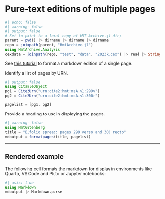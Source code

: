 # Pure-text editions of multiple pages



```julia
#| echo: false
#| warning: false
#| output: false
# Set to point to a local copy of HMT Archive.jl dir;
parent = pwd() |> dirname |> dirname |> dirname
repo = joinpath(parent, "HmtArchive.jl")
using HmtArchive.Analysis
cexdata = joinpath(repo, "test", "data", "2023k.cex") |> read |> String
```





::: {.callout-tip title="Publishing a single page"}
See [this tutorial](./textpage.qmd) to format a
markdown edition of a single page.
:::

Identify a list of pages by URN.

```julia
#| output: false
using CitableObject
pg1 = Cite2Urn("urn:cite2:hmt:msA.v1:299v")
pg2 = Cite2Urn("urn:cite2:hmt:msA.v1:300r")

pagelist = [pg1, pg2]
```

Provide a heading to use in displaying the pages.


```julia
#| warning: false
using HmtGutenberg
title = "Bifolio spread: pages 299 verso and 300 recto"
mdoutput = formatpages(title, pagelist)
```

---

## Rendered example

The following cell formats the markdown for display in environments like Quarto, VS Code and Pluto or Jupyter notebooks:

```julia
#| asis: true
using Markdown
mdoutput |> Markdown.parse
```